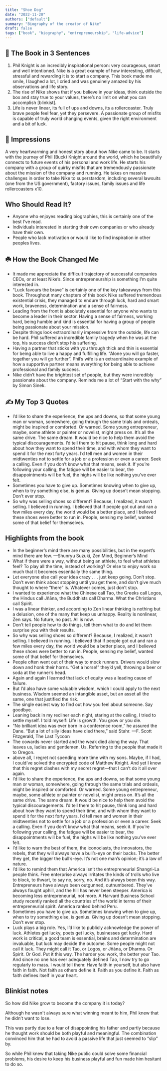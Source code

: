 ```yaml
---
title: "Shoe Dog"
date: "2022-11-20"
authors: ["default"]
summary: "Biography of the creator of Nike"
draft: false
tags: ["book", "biography", "entrepreneurship", "life-advice"]
---
```


## 🚀 The Book in 3 Sentences

1. Phil Knight is an incredibly inspirational person: very courageous, smart and well intentioned. Nike is a great example of how interesting, difficult, stressful and rewarding it is to start a company. This book made me smile, I laughed a lot, I cried and was genuinely amazed by his observations and life story.
2. The rise of Nike shows that if you believe in your ideas, think outside the box and stay true to your values, there’s no limit on what you can accomplish [blinkist].
3. Life is never linear, its full of ups and downs, its a rollercoaster. Truly brave people feel fear, yet they persevere. A passionate group of misfits is capable of truly world changing events, given the right environment and a bit of luck.

## 🎨 Impressions

A very heartwarming and honest story about how Nike came to be. It starts with the journey of Phil (Buck) Knight around the world, which he beautifully connects to future events of his personal and work life. He starts his company with a group of quirky misfits that are tremendously passionate about the mission of the company and running. He takes on massive challenges in order to take Nike to superstardom, including several lawsuits (one from the US government), factory issues, family issues and life rollercoasters x10.

## Who Should Read It?

- Anyone who enjoyes reading biographies, this is certainly one of the best I’ve read.
- Individuals interested in starting their own companies or who already have their own.
- People who lack motivation or would like to find inspiration in other peoples lives.

## ☘️ How the Book Changed Me

- It made me appreciate the difficult trajectory of successful companies CEOs, or at least Nike’s. Since entrepreneurship is something I’m quite interested in.
- “Luck favours the brave” is certainly one of the key takeaways from this book. Throughout many chapters of this book Nike suffered tremendous existential crisis, they managed to endure through luck, hard and smart work, braveness, determination and a sense of fairness.
- Leading from the front is absolutely essential for anyone who wants to become a leader in their sector. Having a sense of fairness, working hard, being humble and kind is essential for having a group of people being passionate about your mission.
- Despite things look extraordinarily impressive from the outside, life can be hard. Phil suffered an incredible family tragedy when he was at the top, his success didn’t stop his suffering.
- Having a partner that sticks with you through thick and thin is essential for being able to live a happy and fulfilling life. “Alone you will go faster, together you will go further”. Phil’s wife is an extraordinaire example of how a supportive partner means everything for being able to achieve professional and family success.
- Nike didn’t have the brightest set of people, but they were incredibly passionate about the company. Reminds me a lot of “Start with the why” by Simon Sinek.

## ✍️ My Top 3 Quotes

- I’d like to share the experience, the ups and downs, so that some young man or woman, somewhere, going through the same trials and ordeals, might be inspired or comforted. Or warned. Some young entrepreneur, maybe, some athlete or painter or novelist, might press on. It’s all the same drive. The same dream. It would be nice to help them avoid the typical discouragements. I’d tell them to hit pause, think long and hard about how they want to spend their time, and with whom they want to spend it for the next forty years. I’d tell men and women in their midtwenties not to settle for a job or a profession or even a career. Seek a calling. Even if you don’t know what that means, seek it. If you’re following your calling, the fatigue will be easier to bear, the disappointments will be fuel, the highs will be like nothing you’ve ever felt.
- Sometimes you have to give up. Sometimes knowing when to give up, when to try something else, is genius. Giving up doesn’t mean stopping. Don’t ever stop.
- So why was selling shoes so different? Because, I realized, it wasn’t selling. I believed in running. I believed that if people got out and ran a few miles every day, the world would be a better place, and I believed these shoes were better to run in. People, sensing my belief, wanted some of that belief for themselves.

## Highlights from the book

- In the beginner’s mind there are many possibilities, but in the expert’s mind there are few. —Shunryu Suzuki, Zen Mind, Beginner’s Mind
- What if there were a way, without being an athlete, to feel what athletes feel? To play all the time, instead of working? Or else to enjoy work so much that it becomes essentially the same thing.
- Let everyone else call your idea crazy . . . just keep going. Don’t stop. Don’t even think about stopping until you get there, and don’t give much thought to where “there” is. Whatever comes, just don’t stop.
- I wanted to experience what the Chinese call Tao, the Greeks call Logos, the Hindus call Jñāna, the Buddhists call Dharma. What the Christians call Spirit.
- I was a linear thinker, and according to Zen linear thinking is nothing but a delusion, one of the many that keep us unhappy. Reality is nonlinear, Zen says. No future, no past. All is now.
- Don’t tell people how to do things, tell them what to do and let them surprise you with their results.
- So why was selling shoes so different? Because, I realized, it wasn’t selling. I believed in running. I believed that if people got out and ran a few miles every day, the world would be a better place, and I believed these shoes were better to run in. People, sensing my belief, wanted some of that belief for themselves.
- People often went out of their way to mock runners. Drivers would slow down and honk their horns. “Get a horse!” they’d yell, throwing a beer or soda at the runner’s head.
- Again and again I learned that lack of equity was a leading cause of failure.
- But I’d also have some valuable wisdom, which I could apply to the next business. Wisdom seemed an intangible asset, but an asset all the same, one that justified the risk.
- The single easiest way to find out how you feel about someone. Say goodbye.
- Leaning back in my recliner each night, staring at the ceiling, I tried to settle myself. I told myself: Life is growth. You grow or you die.
- “No brilliant idea was ever born in a conference room,” he assured the Dane. “But a lot of silly ideas have died there,” said Stahr. —F. Scott Fitzgerald, The Last Tycoon
- The cowards never started and the weak died along the way. That leaves us, ladies and gentlemen. Us. Referring to the people that made it to Oregon.
- above all, I regret not spending more time with my sons. Maybe, if I had, I could’ve solved the encrypted code of Matthew Knight. And yet I know that this regret clashes with my secret regret—that I can’t do it all over again.
- I’d like to share the experience, the ups and downs, so that some young man or woman, somewhere, going through the same trials and ordeals, might be inspired or comforted. Or warned. Some young entrepreneur, maybe, some athlete or painter or novelist, might press on. It’s all the same drive. The same dream. It would be nice to help them avoid the typical discouragements. I’d tell them to hit pause, think long and hard about how they want to spend their time, and with whom they want to spend it for the next forty years. I’d tell men and women in their midtwenties not to settle for a job or a profession or even a career. Seek a calling. Even if you don’t know what that means, seek it. If you’re following your calling, the fatigue will be easier to bear, the disappointments will be fuel, the highs will be like nothing you’ve ever felt.
- I’d like to warn the best of them, the iconoclasts, the innovators, the rebels, that they will always have a bull’s-eye on their backs. The better they get, the bigger the bull’s-eye. It’s not one man’s opinion; it’s a law of nature.
- I’d like to remind them that America isn’t the entrepreneurial Shangri-La people think. Free enterprise always irritates the kinds of trolls who live to block, to thwart, to say no, sorry, no. And it’s always been this way. Entrepreneurs have always been outgunned, outnumbered. They’ve always fought uphill, and the hill has never been steeper. America is becoming less entrepreneurial, not more. A Harvard Business School study recently ranked all the countries of the world in terms of their entrepreneurial spirit. America ranked behind Peru.
- Sometimes you have to give up. Sometimes knowing when to give up, when to try something else, is genius. Giving up doesn’t mean stopping. Don’t ever stop.
- Luck plays a big role. Yes, I’d like to publicly acknowledge the power of luck. Athletes get lucky, poets get lucky, businesses get lucky. Hard work is critical, a good team is essential, brains and determination are invaluable, but luck may decide the outcome. Some people might not call it luck. They might call it Tao, or Logos, or Jñāna, or Dharma. Or Spirit. Or God. Put it this way. The harder you work, the better your Tao. And since no one has ever adequately defined Tao, I now try to go regularly to mass. I would tell them: Have faith in yourself, but also have faith in faith. Not faith as others define it. Faith as you define it. Faith as faith defines itself in your heart.

## Blinkist notes

So how did Nike grow to become the company it is today?

Although he wasn't always sure what winning meant to him, Phil knew that he didn’t want to lose.

This was partly due to a fear of disappointing his father and partly because he thought work should be both playful and meaningful. The combination convinced him that he had to avoid a passive life that just seemed to “slip” by.

So while Phil knew that taking Nike public could solve some financial problems, his desire to keep his business playful and fun made him hesitant to do so.
